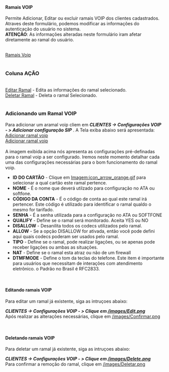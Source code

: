 ==== Ramais VOIP ====

Permite Adicionar, Editar ou excluir ramais VOIP dos clientes cadastrados.<BR>
Atraves deste formulário, podemos modificar as informações do autenticação do usuário no sistema.<br> 
'''ATENÇÃO''': As informações alteradas neste formulário iram afetar diretamente ao ramal do usuário.

<br>
[[Imagem:ramais-1.png|Ramais Voip]]<br>
<br>

=== Coluna AÇÃO ===
<br>
[[/images/edit.png|Editar Ramal]] - Edita as informações do ramal selecionado.<br>
[[/images/delete.png|Deletar Ramal]] - Deleta o ramal Selecionado.<br>

<br>

=== Adicionando um Ramal VOIP ===

Para adicionar um aramal voip cliem em '''''CLIENTES -> Configurações VOIP - > Adicionar configuração SIP''''' . A Tela exiba abaixo será apresentada:
<br>

[[Imagem:add-user-1.png|Adicionar ramal voip]]<br>
[[Imagem:add-user-2.png|Adicionar ramal voip]]<br>

<br>

A imagem exibida acima nós apresenta as configurações pré-definadas para o ramal voip a ser configurado. Iremos neste momento detalhar cada uma das configurações necessárias para o bom funcionamento do ramal voip.

* '''ID DO CARTÃO''' - Clique em [[Imagem:icon_arrow_orange.gif]] para selecionar a qual cartão este ramal pertence.
* '''NOME''' - É o nome que deverá utilzado para configuração no ATA ou softfone.
* '''CÓDIGO DA CONTA''' - É o código de conta ao qual este ramal irá pertencer. Este código é utilizado para identificar o ramal qualdo o mesmo for tarifado.
* '''SENHA''' - É a senha utilizada para a configuração no ATA ou SOFTFONE
* '''QUALIFY''' - Define se o ramal será monitorado. Aceita YES ou NO
* '''DISALLOW''' - Desanilita todos os codecs utilizados pelo ramal.
* '''ALLOW''' - Se a opção DISALLOW for ativada, então você pode defini aqui quais codecs poderam ser usados pelo ramal.
* '''TIPO''' - Define se o ramal, pode realizar ligações, ou se apenas pode receber ligações ou ambas as situações.
* '''NAT''' - Define se o ramal esta atraz ou não de um firewall
* '''DTMFMODE''' - Define o tom da teclas do telefone. Este item é importante para usuários que necessitam de interações com atendimento eletrônico. o Padrão no Brasil é RFC2833.
<br>

==== Editando ramais VOIP ====

Para editar um ramal já existente, siga as intruçoes abaixo:

'''''CLIENTES -> Configurações VOIP - > Clique em [[/images/Edit.png]]'''''<br>

Após realizar as alterações necessárias, clique em [[/images/Confirmar.png]]

<br>

==== Deletando ramais VOIP ====

Para deletar um ramal já existente, siga as intruçoes abaixo:

'''''CLIENTES -> Configurações VOIP - > Clique em [[/images/Delete.png]]'''''<br>

Para confirmar a remoção do ramal, clique em [[/images/Deletar.png]]